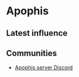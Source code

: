 # Apophis

## Latest influence


<AeternumMap name="Apophis" />

## Communities

* [Apophis server Discord](https://discord.gg/9kGyTJaTzr)
